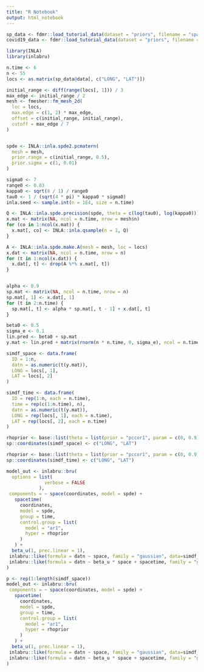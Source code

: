 ```yaml
---
title: "R Notebook"
output: html_notebook
---
```



```r
sp_data <- fdmr::load_tutorial_data(dataset = "priors", filename = "spatial_dataBris.rds")
covid19_data <- fdmr::load_tutorial_data(dataset = "priors", filename = "covid19_dataBris.rds")
```

```r
library(INLA)
library(inlabru)

n.time <- 6
n <- 55
locs <- as.matrix(sp_data@data[, c("LONG", "LAT")])

initial_range <- diff(range(locs[, 1])) / 3
max_edge <- initial_range / 2
mesh <- fmesher::fm_mesh_2d(
  loc = locs,
  max.edge = c(1, 2) * max_edge,
  offset = c(initial_range, initial_range),
  cutoff = max_edge / 7
)


spde <- INLA::inla.spde2.pcmatern(
  mesh = mesh,
  prior.range = c(initial_range, 0.5),
  prior.sigma = c(1, 0.01)
)

sigma0 <- 7
range0 <- 0.03
kappa0 <- sqrt(8 / 1) / range0
tau0 <- 1 / (sqrt(4 * pi) * kappa0 * sigma0)
inla.seed <- sample.int(n = 1E4, size = n.time)

Q <- INLA::inla.spde.precision(spde, theta = c(log(tau0), log(kappa0)))
x.mat <- matrix(NA, ncol = n.time, nrow = mesh$n)
for (co in 1:ncol(x.mat)) {
  x.mat[, co] <- INLA::inla.qsample(n = 1, Q)
}

A <- INLA::inla.spde.make.A(mesh = mesh, loc = locs)
x.dat <- matrix(NA, ncol = n.time, nrow = n)
for (t in 1:ncol(x.dat)) {
  x.dat[, t] <- drop(A %*% x.mat[, t])
}


alpha <- 0.9
sp.mat <- matrix(NA, ncol = n.time, nrow = n)
sp.mat[, 1] <- x.dat[, 1]
for (t in 2:n.time) {
  sp.mat[, t] <- alpha * sp.mat[, t - 1] + x.dat[, t]
}

beta0 <- 0.5
sigma_e <- 0.1
lin.pred <- beta0 + sp.mat
y.mat <- lin.pred + matrix(rnorm(n * n.time, 0, sigma_e), ncol = n.time)
```

```r
simdf_space <- data.frame(
  ID = 1:n,
  datn = as.numeric(t(y.mat)),
  LONG = locs[, 1],
  LAT = locs[, 2]
)

simdf_time <- data.frame(
  ID = rep(1:n, each = n.time),
  time = rep(c(1:n.time), n),
  datn = as.numeric(t(y.mat)),
  LONG = rep(locs[, 1], each = n.time),
  LAT = rep(locs[, 2], each = n.time)
)

```


```r
rhoprior <- base::list(theta = list(prior = "pccor1", param = c(0, 0.9)))
sp::coordinates(simdf_space) <- c("LONG", "LAT")
```

```r
rhoprior <- base::list(theta = list(prior = "pccor1", param = c(0, 0.9)))
sp::coordinates(simdf_time) <- c("LONG", "LAT")
```

```r
model_out <- inlabru::bru(
  options = list(
              verbose = FALSE
            ),
 components = ~ space(coordinates, model = spde) +
   spacetime(
     coordinates,
     model = spde,
     group = time,
     control.group = list(
       model = "ar1",
       hyper = rhoprior
     )
   ) +
  beta_u(1, prec.linear = 1),
 inlabru::like(formula = datn ~ space, family = "gaussian", data=simdf_time),
 inlabru::like(formula = datn ~ beta_u * space + spacetime, family = "gaussian", data=simdf_time)
)
```

```r
p <- rep(1:length(simdf_space))
model_out <- inlabru::bru(
 components = ~ space(coordinates, model = spde) +
   spacetime(
     coordinates,
     model = spde,
     group = time,
     control.group = list(
       model = "ar1",
       hyper = rhoprior
     )
   ) +
  beta_u(1, prec.linear = 1),
 inlabru::like(formula = datn ~ space, family = "gaussian", data=simdf_time),
 inlabru::like(formula = datn ~ beta_u * space + spacetime, family = "gaussian", data=simdf_time)
)

```
